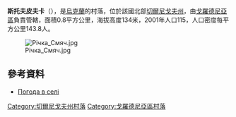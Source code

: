 {{coord|51|50|23|N|31|30|59|E|scale:100000|display=title}}

'''斯托夫皮夫卡'''（{{lang-uk|Стовпівка}}），是[[烏克蘭|烏克蘭]]的村落，位於該國北部[[切爾尼戈夫州|切爾尼戈夫州]]，由[[戈羅德尼亞區|戈羅德尼亞區]]負責管轄，面積0.8平方公里，海拔高度134米，2001年人口115，人口密度每平方公里143.8人。

[[Image:Річка_Смяч.jpg|right]]

==參考資料==
*[http://weather.in.ua/ua/chernigovskaja/25294 Погода в селі ] {{Wayback|url=http://weather.in.ua/ua/chernigovskaja/25294 |date=20170313044107 }}

[[Category:切爾尼戈夫州村落|Category:切爾尼戈夫州村落]]
[[Category:戈羅德尼亞區村落|Category:戈羅德尼亞區村落]]


{{Chernihiv-geo-stub}}
